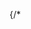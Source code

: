 
{/* <script async src="https://www.googletagmanager.com/gtag/js?id=G-N3TT9XBHV0"></script>
                <script>
                  window.dataLayer = window.dataLayer || [];
                  function gtag(){dataLayer.push(arguments)}
                  gtag('js', new Date());
                
                  gtag('config', 'G-N3TT9XBHV0');
                </script> */}


# Welcome to FRC Team 201's Tools and Resources

Welcome to FRC Team 201's Tools and Resources! This guide is a comprehensive collection of tutorials, notes, and resources designed to help you master the tools and technologies used by our team. Whether you're a new member just starting your robotics journey or a seasoned veteran looking to sharpen your skills, this guide has something for everyone. It's a work in progress and will be updated regularly with new content and resources.



## Subgroups

To support your learning journey, we have a variety of subgroups that focus on different aspects of robotics. These include:

<Cards>
    <Card title="Programming" href="/Programming" icon={FaCode()}>
        The programming subgroup focuses on developing the software that controls the robot. Members learn programming languages like Java and C++ and work on autonomous routines and driver controls.
    </Card>
    <Card title="Electrical" href="/Electrical/Tools&Setup" icon={FaPlug()}>
        The electrical subgroup is responsible for designing and wiring the electrical systems on the robot. Members learn about circuits, sensors, and power distribution.
    </Card>
    <Card title="CAD" href="/CAD/Introduction" icon={FaCube()} >
        The CAD subgroup uses computer-aided design software to create 3D models of the robot. Members learn about mechanical design and create detailed drawings for manufacturing.
    </Card>
    <Card title="Mechanical" href="/Mechanical/Index" icon={ImCogs()}>
        The mechanical subgroup designs and builds the physical structure of the robot. Members work with tools, materials, and CAD software to create the robot's components.
    </Card>
    <Card title="Scouting/Strategy" href="/Strategy/Tools&Setup" icon={FaRegLightbulb()}>
        The strategy subgroup analyzes game data and develops game strategies for competitions. Members work on scouting, match analysis, and robot performance optimization.
    </Card>
    <Card title="Poeple & Culture" href="/PandC/Index" icon={FaBuildingShield()}>
        The business subgroup focuses on fundraising, marketing, and team outreach. Members work on sponsorships, social media, and community events.
    </Card>

</Cards>

## Experiences

We have put together what we did each week in the 2025 season. This is a great way to see what we did and what you can expect to do in the future.

<Cards>
    <Card title="2025 Season" href="/Experiences/2025" icon={FaExpeditedssl()}>
        Check out our weekly experiences from the 2025 season to see what we did each week and what you can expect in the future.
    </Card>
    <Card title="Robot Safety System" href="/Experiences/RSS" icon={FaRobot()}>
        Check out our weekly experiences from the 2024 season to see what we did each week and what you can expect in the future.
    </Card>
     <Card title="Robot Design" href="/Experiences/Robot_Design/robotDesign" icon={FaRobot()}>
            The Robot Safety System subgroup focuses on developing a safety system for the robot. Members work on implementing safety features and ensuring compliance with competition rules.
    </Card>
</Cards>

## What every member should know

FEDS Handbook has been created to help you learn about a general overview of what you should know as a member of FEDS. This includes information about the team, the tools we use, and the resources available to you

<Cards>
    <Card title="FEDS Handbook" href="/FEDSHandbook" icon={FaExpeditedssl()}>
        The FEDS Handbook is a comprehensive guide to everything you need to know as a member of FEDS. It covers team structure, tools, resources, and more.
    </Card>
</Cards>